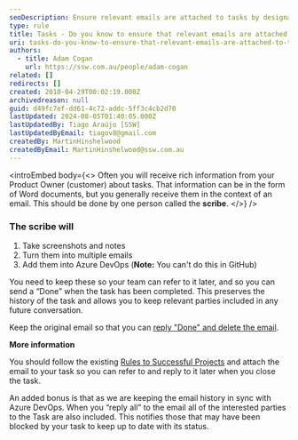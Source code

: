 ```yaml
---
seoDescription: Ensure relevant emails are attached to tasks by designating a scribe who takes notes and screenshots, turns them into multiple emails, and adds them to Azure DevOps. This preserves task history and keeps stakeholders informed of status updates.
type: rule
title: Tasks - Do you know to ensure that relevant emails are attached to tasks?
uri: tasks-do-you-know-to-ensure-that-relevant-emails-are-attached-to-tasks
authors:
  - title: Adam Cogan
    url: https://ssw.com.au/people/adam-cogan
related: []
redirects: []
created: 2010-04-29T00:02:19.000Z
archivedreason: null
guid: d49fc7ef-dd61-4c72-addc-5ff3c4cb2d70
lastUpdated: 2024-08-05T01:40:05.000Z
lastUpdatedBy: Tiago Araújo [SSW]
lastUpdatedByEmail: tiagov8@gmail.com
createdBy: MartinHinshelwood
createdByEmail: MartinHinshelwood@ssw.com.au
---
```


<introEmbed
  body={<>
Often you will receive rich information from your Product Owner (customer) about tasks. That information can be in the form of Word documents, but you generally receive them in the context of an email. This should be done by one person called the **scribe**.
  </>}
/>
### The scribe will

1. Take screenshots and notes
2. Turn them into multiple emails
3. Add them into Azure DevOps (**Note:** You can't do this in GitHub)

You need to keep these so your team can refer to it later, and so you can send a “Done” when the task has been completed. This preserves the history of the task and allows you to keep relevant parties included in any future conversation.

Keep the original email so that you can [reply "Done" and delete the email](/dones-do-you-reply-done-and-delete-the-original-email).

**More information**

You should follow the existing [Rules to Successful Projects](/rules-to-successful-projects) and attach the email to your task so you can refer to and reply to it later when you close the task.

An added bonus is that as we are keeping the email history in sync with Azure DevOps. When you “reply all” to the email all of the interested parties to the Task are also included. This notifies those that may have been blocked by your task to keep up to date with its status.
